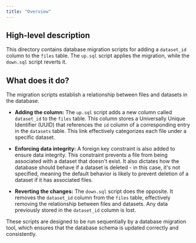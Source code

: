 ```yaml
---
title: "Overview"
---
```


## High-level description
This directory contains database migration scripts for adding a `dataset_id` column to the `files` table. The `up.sql` script applies the migration, while the `down.sql` script reverts it.

## What does it do?
The migration scripts establish a relationship between files and datasets in the database. 

- **Adding the column:** The `up.sql` script adds a new column called `dataset_id` to the `files` table. This column stores a Universally Unique Identifier (UUID) that references the `id` column of a corresponding entry in the `datasets` table. This link effectively categorizes each file under a specific dataset.

- **Enforcing data integrity:** A foreign key constraint is also added to ensure data integrity. This constraint prevents a file from being associated with a dataset that doesn't exist. It also dictates how the database should behave if a dataset is deleted - in this case, it's not specified, meaning the default behavior is likely to prevent deletion of a dataset if it has associated files.

- **Reverting the changes:** The `down.sql` script does the opposite. It removes the `dataset_id` column from the `files` table, effectively removing the relationship between files and datasets. Any data previously stored in the `dataset_id` column is lost.

These scripts are designed to be run sequentially by a database migration tool, which ensures that the database schema is updated correctly and consistently.
